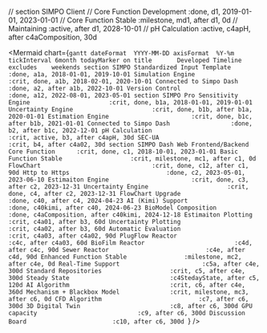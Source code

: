 // section SIMPO Client
// Core Function Development           :done, d1, 2019-01-01, 2023-01-01
// Core Function Stable                :milestone, md1, after d1, 0d
// Maintaining                         :active, after d1, 2028-10-01
// pH Calculation                          :active, c4apH, after c4aComposition, 30d

<Mermaid
  chart={`gantt
    dateFormat  YYYY-MM-DD
    axisFormat  %Y-%m
    tickInterval 6month
    todayMarker on
    title       Developed Timeline
    excludes    weekends
    section SIMPO
    Standardized Input Template             :done, a1a, 2018-01-01, 2019-10-01
    Simulation Engine                       :crit, done, a1b, 2018-02-01, 2020-10-01
    Connected to Simpo Dash                 :done, a2, after a1b, 2022-10-01
    Version Control                         :done, a12, 2022-08-01, 2023-05-01
    section SIMPO Pro
    Sensitivity Engine                      :crit, done, b1a, 2018-01-01, 2019-01-01
    Uncertainty Engine                      :crit, done, b1b, after b1a, 2020-01-01
    Estimation Engine                       :crit, done, b1c, after b1b, 2021-01-01
    Connected to Simpo Dash                 :done, b2, after b1c, 2022-12-01
    pH Calculation                          :crit, active, b3, after c4apH, 30d
    SEC-UA                                  :crit, b4, after c4a02, 30d
    section SIMPO Dash
    Web Frontend/Backend Core Function      :crit, done, c1, 2018-10-01, 2023-01-01
    Basic Function Stable                   :crit, milestone, mc1, after c1, 0d
    FlowChart                               :crit, done, c12, after c1, 90d
    Http to Https                           :done, c2, 2023-05-01, 2023-06-10
    Estimaiton Engine                       :crit, done, c3, after c2, 2023-12-31
    Uncertainty Engine                      :crit, done, c4, after c2, 2023-12-31
    FlowChart Upgrade                       :done, c40, after c4, 2024-04-23
    AI (Kimi) Support                       :done, c40kimi, after c40, 2024-06-23
    BioModel Composition                    :done, c4aComposition, after c40kimi, 2024-12-18
    Estimaiton Plotting                     :crit, c4a01, after b3, 60d
    Uncertainty Plotting                    :crit, c4a02, after b3, 60d
    Automatic Evaluation                    :crit, c4a03, after c4a02, 90d
    PlugFlow Reactor                        :c4c, after c4a03, 60d
    BioFilm Reactor                         :c4d, after c4c, 90d
    Sewer Reactor                           :c4e, after c4d, 90d
    Enhanced Function Stable                :milestone, mc2, after c4e, 0d
    Real-Time Support                       :c5a, after c4e, 300d
    Standard Repositories                   :crit, c5, after c4e, 300d
    Steady State                            :c4StedayState, after c5, 120d
    AI Algorithm                            :crit, c6, after c4e, 360d
    Mechanism + Blackbox Model              :crit, milestone, mc3, after c6, 0d
    CFD Algorithm                           :c7, after c6, 300d
    3D Digital Twin                         :c8, after c6, 300d
    GPU capacity                            :c9, after c6, 300d
    Discussion Board                        :c10, after c6, 300d
`}
/>

